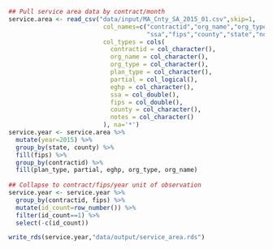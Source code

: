 ```r
## Pull service area data by contract/month
service.area <- read_csv("data/input/MA_Cnty_SA_2015_01.csv",skip=1,
                          col_names=c("contractid","org_name","org_type","plan_type","partial","eghp",
                                      "ssa","fips","county","state","notes"),
                          col_types = cols(
                            contractid = col_character(),
                            org_name = col_character(),
                            org_type = col_character(),
                            plan_type = col_character(),
                            partial = col_logical(),
                            eghp = col_character(),
                            ssa = col_double(),
                            fips = col_double(),
                            county = col_character(),
                            notes = col_character()
                          ), na='*')
service.year <- service.area %>%
  mutate(year=2015) %>%
  group_by(state, county) %>%
  fill(fips) %>%
  group_by(contractid) %>%
  fill(plan_type, partial, eghp, org_type, org_name)
  
## Collapse to contract/fips/year unit of observation
service.year <- service.year %>%
  group_by(contractid, fips) %>%
  mutate(id_count=row_number()) %>%
  filter(id_count==1) %>%
  select(-c(id_count))

write_rds(service.year,"data/output/service_area.rds")
```